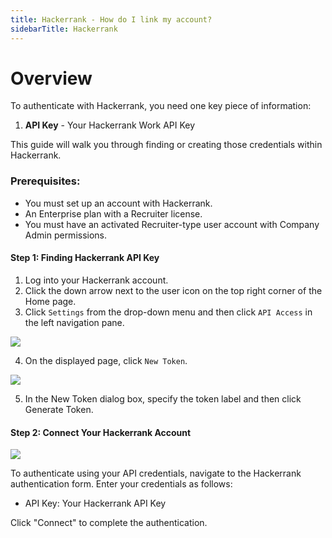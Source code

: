 ```yaml
---
title: Hackerrank - How do I link my account?
sidebarTitle: Hackerrank
---
```


# Overview

To authenticate with Hackerrank, you need one key piece of information:
1. **API Key** - Your Hackerrank Work API Key

This guide will walk you through finding or creating those credentials within Hackerrank.

### Prerequisites:

- You must set up an account with Hackerrank.
- An Enterprise plan with a Recruiter license.
- You must have an activated Recruiter-type user account with Company Admin permissions.

#### Step 1: Finding Hackerrank API Key
1. Log into your Hackerrank account.
2. Click the down arrow next to the user icon on the top right corner of the Home page.
3. Click `Settings` from the drop-down menu and then click `API Access` in the left navigation pane.

<img src="/integrations/all/hackerrank-work/h1.png" />

4. On the displayed page, click `New Token`.

<img src="/integrations/all/hackerrank-work/h2.png" />

5. In the New Token dialog box, specify the token label and then click Generate Token.

#### Step 2: Connect Your Hackerrank Account

<img src="/integrations/all/hackerrank-work/nango_connect_ui.png" />

To authenticate using your API credentials, navigate to the Hackerrank authentication form.
Enter your credentials as follows:
- API Key: Your Hackerrank API Key

Click "Connect" to complete the authentication.
